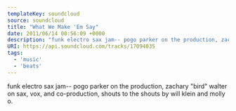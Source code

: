 ---
templateKey: soundcloud
source: soundcloud
title: "What We Make 'Em Say"
date: 2011/06/14 00:56:09 +0000
description: "funk electro sax jam-- pogo parker on the production, zachary \"bird\" walter on sax, vox, and co-production, shouts to the shouts by will klein and molly o. "
URI: https://api.soundcloud.com/tracks/17094035
tags: 
  - 'music'
  - 'beats'
---

funk electro sax jam-- pogo parker on the production, zachary "bird" walter on sax, vox, and co-production, shouts to the shouts by will klein and molly o. 
